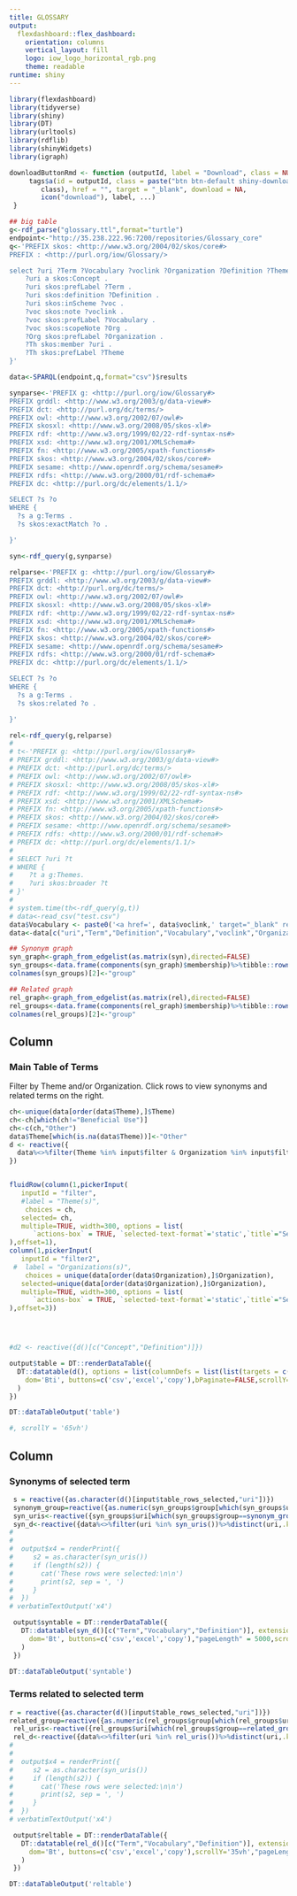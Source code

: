 ```yaml
---
title: GLOSSARY
output: 
  flexdashboard::flex_dashboard:
    orientation: columns
    vertical_layout: fill
    logo: iow_logo_horizontal_rgb.png
    theme: readable
runtime: shiny
---
```

<script>
$('.navbar-logo').wrap('<a href="http://internetofwater.org">');
</script>

<style type="text/css">

.chart-title {  /* chart_title  */
   font-size: 20px;
   font-family: "Quicksand",Sans-serif;
   color: #022949;
   font-weight: bold

}


.navbar-inverse .nav-collapse .nav > li > a {
 font-size:40px;
}
</style>



```r
library(flexdashboard)
library(tidyverse)
library(shiny)
library(DT)
library(urltools)
library(rdflib)
library(shinyWidgets)
library(igraph)

downloadButtonRmd <- function (outputId, label = "Download", class = NULL, ...)  {
     tags$a(id = outputId, class = paste("btn btn-default shiny-download-link", 
        class), href = "", target = "_blank", download = NA, 
        icon("download"), label, ...)
 }

## big table
g<-rdf_parse("glossary.ttl",format="turtle")
endpoint<-"http://35.238.222.96:7200/repositories/Glossary_core"
q<-'PREFIX skos: <http://www.w3.org/2004/02/skos/core#>
PREFIX : <http://purl.org/iow/Glossary/>

select ?uri ?Term ?Vocabulary ?voclink ?Organization ?Definition ?Theme  WHERE { 
	?uri a skos:Concept .
    ?uri skos:prefLabel ?Term .
    ?uri skos:definition ?Definition .
    ?uri skos:inScheme ?voc .
    ?voc skos:note ?voclink .
    ?voc skos:prefLabel ?Vocabulary .
    ?voc skos:scopeNote ?Org .
    ?Org skos:prefLabel ?Organization .
    ?Th skos:member ?uri .
    ?Th skos:prefLabel ?Theme
}'

data<-SPARQL(endpoint,q,format="csv")$results

synparse<-'PREFIX g: <http://purl.org/iow/Glossary#>
PREFIX grddl: <http://www.w3.org/2003/g/data-view#>
PREFIX dct: <http://purl.org/dc/terms/>
PREFIX owl: <http://www.w3.org/2002/07/owl#>
PREFIX skosxl: <http://www.w3.org/2008/05/skos-xl#>
PREFIX rdf: <http://www.w3.org/1999/02/22-rdf-syntax-ns#>
PREFIX xsd: <http://www.w3.org/2001/XMLSchema#>
PREFIX fn: <http://www.w3.org/2005/xpath-functions#>
PREFIX skos: <http://www.w3.org/2004/02/skos/core#>
PREFIX sesame: <http://www.openrdf.org/schema/sesame#>
PREFIX rdfs: <http://www.w3.org/2000/01/rdf-schema#>
PREFIX dc: <http://purl.org/dc/elements/1.1/>

SELECT ?s ?o
WHERE {
  ?s a g:Terms .
  ?s skos:exactMatch ?o .

}'

syn<-rdf_query(g,synparse)

relparse<-'PREFIX g: <http://purl.org/iow/Glossary#>
PREFIX grddl: <http://www.w3.org/2003/g/data-view#>
PREFIX dct: <http://purl.org/dc/terms/>
PREFIX owl: <http://www.w3.org/2002/07/owl#>
PREFIX skosxl: <http://www.w3.org/2008/05/skos-xl#>
PREFIX rdf: <http://www.w3.org/1999/02/22-rdf-syntax-ns#>
PREFIX xsd: <http://www.w3.org/2001/XMLSchema#>
PREFIX fn: <http://www.w3.org/2005/xpath-functions#>
PREFIX skos: <http://www.w3.org/2004/02/skos/core#>
PREFIX sesame: <http://www.openrdf.org/schema/sesame#>
PREFIX rdfs: <http://www.w3.org/2000/01/rdf-schema#>
PREFIX dc: <http://purl.org/dc/elements/1.1/>

SELECT ?s ?o
WHERE {
  ?s a g:Terms .
  ?s skos:related ?o .

}'

rel<-rdf_query(g,relparse)
# 
# t<-'PREFIX g: <http://purl.org/iow/Glossary#>
# PREFIX grddl: <http://www.w3.org/2003/g/data-view#>
# PREFIX dct: <http://purl.org/dc/terms/>
# PREFIX owl: <http://www.w3.org/2002/07/owl#>
# PREFIX skosxl: <http://www.w3.org/2008/05/skos-xl#>
# PREFIX rdf: <http://www.w3.org/1999/02/22-rdf-syntax-ns#>
# PREFIX xsd: <http://www.w3.org/2001/XMLSchema#>
# PREFIX fn: <http://www.w3.org/2005/xpath-functions#>
# PREFIX skos: <http://www.w3.org/2004/02/skos/core#>
# PREFIX sesame: <http://www.openrdf.org/schema/sesame#>
# PREFIX rdfs: <http://www.w3.org/2000/01/rdf-schema#>
# PREFIX dc: <http://purl.org/dc/elements/1.1/>
# 
# SELECT ?uri ?t 
# WHERE {
#    ?t a g:Themes.
#    ?uri skos:broader ?t
# }'
# 
# system.time(th<-rdf_query(g,t))
# data<-read_csv("test.csv")
data$Vocabulary <- paste0('<a href=', data$voclink,' target="_blank" rel="noopener"','>',data$Vocabulary,'</a>')
data<-data[c("uri","Term","Definition","Vocabulary","voclink","Organization","Theme")]

## Synonym graph
syn_graph<-graph_from_edgelist(as.matrix(syn),directed=FALSE)
syn_groups<-data.frame(components(syn_graph)$membership)%>%tibble::rownames_to_column("uri")
colnames(syn_groups)[2]<-"group"

## Related graph
rel_graph<-graph_from_edgelist(as.matrix(rel),directed=FALSE)
rel_groups<-data.frame(components(rel_graph)$membership)%>%tibble::rownames_to_column("uri")
colnames(rel_groups)[2]<-"group"

```


<!-- Column {.sidebar} -->
<!-- ----------------------------------------------------------------------- -->

<!-- #### Thematic filter -->
<!-- ```{r} -->


<!-- ``` -->

<!-- ### En -->

<!-- Below, click to download the entire Internet of Water Glossary in RDF in turtle format, all terms in csv, or just your selected terms in csv.  -->
<!-- ```{r} -->
<!-- actionButton("x1", label="All terms (.ttl)", icon=icon("download"),onclick ="location.href='https://internetofwater.github.io/Glossary/glossary.ttl';") -->
<!-- downloadButtonRmd("x2", label="All terms (.csv)") -->
<!-- downloadButtonRmd("x3", label="Filtered terms (.csv)") -->

<!-- # output$x1 <- downloadHandler( -->
<!-- #   filename = function() { -->
<!-- #      paste('IoW-Glossary-', Sys.Date(), '.ttl', sep='') -->
<!-- #    }, -->
<!-- #    content = function(file) { -->
<!-- #      file.link("https://internetofwater.github.io/Glossary/glossary.ttl", file) -->
<!-- #    } -->
<!-- #  ) -->

<!-- output$x2 <- downloadHandler( -->
<!--   filename = function() { -->
<!--      paste('IoW-allTerms-', Sys.Date(), '.csv', sep='') -->
<!--    }, -->
<!--    content = function(con) { -->
<!--      write.csv(data, con) -->
<!--    } -->
<!--  ) -->

<!-- output$x3 <- downloadHandler( -->
<!--   filename = function() { -->
<!--      paste('IoW-filteredTerms-', Sys.Date(), '.csv', sep='') -->
<!--    }, -->
<!--    content = function(con) { -->
<!--      write.csv(d()[c("Class","Term","Definition","Source")], con) -->
<!--    } -->
<!--  ) -->

<!-- ``` -->



Column {data-width=650}
-----------------------------------------------------------------------

### Main Table of Terms
Filter by Theme and/or Organization. Click rows to view synonyms and related terms on the right.

```r

ch<-unique(data[order(data$Theme),]$Theme)
ch<-ch[which(ch!="Beneficial Use")]
ch<-c(ch,"Other")
data$Theme[which(is.na(data$Theme))]<-"Other"
d <- reactive({
  data%<>%filter(Theme %in% input$filter & Organization %in% input$filter2  )%>%arrange(Term)%>%distinct(uri,.keep_all=T)
})


fluidRow(column(1,pickerInput(
   inputId = "filter",
   #label = "Theme(s)",
    choices = ch,
   selected= ch,
   multiple=TRUE, width=300, options = list(
      `actions-box` = TRUE, `selected-text-format`='static',`title`="Select Theme(s)")
),offset=1),
column(1,pickerInput(
   inputId = "filter2",
 #  label = "Organizations(s)",
    choices = unique(data[order(data$Organization),]$Organization),
   selected=unique(data[order(data$Organization),]$Organization),
   multiple=TRUE, width=300, options = list(
      `actions-box` = TRUE, `selected-text-format`='static',`title`="Select Organization(s)")
),offset=3))




#d2 <- reactive({d()[c("Concept","Definition")]})

output$table = DT::renderDataTable({
  DT::datatable(d(), options = list(columnDefs = list(list(targets = c(0,4,5,6), visible = FALSE),list(targets=c(0,3,4,5,6),searchable=FALSE)),
    dom='Bti', buttons=c('csv','excel','copy'),bPaginate=FALSE,scrollY='55vh',searchHighlight = TRUE), rownames=FALSE, escape=FALSE, selection="single", extensions = c('Buttons','FixedHeader'), filter="top"
  )
})

DT::dataTableOutput('table')

#, scrollY = '65vh')


```



Column {data-width=350}
-----------------------------------------------------------------------

### Synonyms of selected term


```r
 s = reactive({as.character(d()[input$table_rows_selected,"uri"])})
 synonym_group=reactive({as.numeric(syn_groups$group[which(syn_groups$uri==s())])})
 syn_uris<-reactive({syn_groups$uri[which(syn_groups$group==synonym_group())]})
 syn_d<-reactive({data%<>%filter(uri %in% syn_uris())%>%distinct(uri,.keep_all=T)})
# 
# 
#  output$x4 = renderPrint({
#     s2 = as.character(syn_uris())
#     if (length(s2)) {
#       cat('These rows were selected:\n\n')
#       print(s2, sep = ', ')
#     }
#  })
# verbatimTextOutput('x4')

 output$syntable = DT::renderDataTable({
   DT::datatable(syn_d()[c("Term","Vocabulary","Definition")], extensions = c('Buttons','Responsive'),options = list(
     dom='Bt', buttons=c('csv','excel','copy'),"pageLength" = 5000,scrollY='35vh'), rownames=FALSE, escape=FALSE, selection="single"
   )
 })

DT::dataTableOutput('syntable')

```

### Terms related to selected term


```r
r = reactive({as.character(d()[input$table_rows_selected,"uri"])})
related_group=reactive({as.numeric(rel_groups$group[which(rel_groups$uri==r())])})
 rel_uris<-reactive({rel_groups$uri[which(rel_groups$group==related_group())]})
 rel_d<-reactive({data%<>%filter(uri %in% rel_uris())%>%distinct(uri,.keep_all=T)})
# 
# 
#  output$x4 = renderPrint({
#     s2 = as.character(syn_uris())
#     if (length(s2)) {
#       cat('These rows were selected:\n\n')
#       print(s2, sep = ', ')
#     }
#  })
# verbatimTextOutput('x4')

 output$reltable = DT::renderDataTable({
   DT::datatable(rel_d()[c("Term","Vocabulary","Definition")], extensions = c('Buttons','Responsive'),options = list(
     dom='Bt', buttons=c('csv','excel','copy'),scrollY='35vh',"pageLength" = 5000), rownames=FALSE, escape=FALSE, selection="single"
   )
 })

DT::dataTableOutput('reltable')

```

